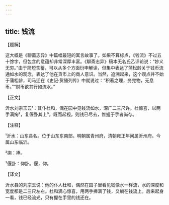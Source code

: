 ```yaml
---
---
---
```

title: 钱流
---




【题解】


这大概是《聊斋志异》中篇幅最短的寓言故事了。如果不算标点，《钱流》不过五十馀字，但包含的意蕴却非常深厚丰富。《聊斋志异》稿本无名氏乙评论说：“妙义无穷。”由于简短含蓄，可以从多个方面衍申解读，但集中表达了蒲松龄关于钱币流通如水的观念，表达了他在货币上的商人意识。当然，追溯起来，这个观点并不始于蒲松龄，司马迁在《史记·货殖列传》中就说过：“积著之理，务完物，无息币。”“财币欲其行如流水。”


【正文】

沂水刘宗玉云¹：其仆杜和，偶在园中见钱流如水，深广二三尺许。杜惊喜，以两手满掬²，复偃卧其上³。既而起视，则钱已尽去，惟握于手者尚存。

【注释】


¹沂水：山东县名。位于山东东南部。明朝属青州府，清朝雍正年间属沂州府。今属山东临沂。

²掬：捧。

³偃卧：仰卧。偃，仰。





【译文】


沂水县的刘宗玉说：他的仆人杜和，偶然在园子里看见钱像水一样流，水的深度和宽度都是二三尺左右。杜和满心惊喜，用两手捧满了钱，又躺在钱流上。后来起身一看，钱已经流光，只有握在手里的钱还在。